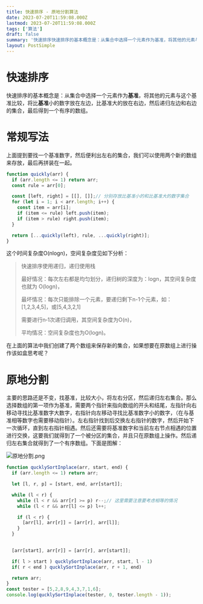 ```yaml
---
title: 快速排序 - 原地分割算法
date: 2023-07-20T11:59:08.000Z
lastmod: 2023-07-20T11:59:08.000Z
tags: ['算法']
draft: false
summary: '快速排序快速排序的基本概念是：从集合中选择一个元素作为基准，将其他的元素与这个基准比较，将比基准小...'
layout: PostSimple
---
```


# 快速排序

快速排序的基本概念是：从集合中选择一个元素作为**基准**，将其他的元素与这个基准比较，将比**基准**小的数字放在左边，比基准大的放在右边，然后递归左边和右边的集合，最后得到一个有序的数组。

# 常规写法

上面提到要找一个基准数字，然后便利出左右的集合，我们可以使用两个新的数组来存放，最后再拼装在一起。

```js
function quickly(arr) {
  if (arr.length <= 1) return arr;
  const rule = arr[0];

  const [left, right] = [[], []];// 分别存放比基准小的和比基准大的数字集合
  for (let i = 1; i < arr.length; i++) {
    const item = arr[i];
    if (item <= rule) left.push(item);
    if (item > rule) right.push(item);
  }

  return [...quickly(left), rule, ...quickly(right)];
}
```

这个时间复杂度O(nlogn)，空间复杂度见如下分析：
> 快速排序使用递归，递归使用栈
>
> 最好情况：每次左右都是均匀划分，递归树的深度为：logn，其空间复杂度也就为 O(logn)，
>
> 最坏情况：每次只能排除一个元素，要递归剩下n-1个元素，如：[1,2,3,4,5]，或[5,4,3,2,1]
>
> 需要进行n‐1次递归调用，其空间复杂度为O(n)，
> 
> 平均情况：空间复杂度也为O(logn)。

在上面的算法中我们创建了两个数组来保存新的集合，如果想要在原数组上进行操作该如盒思考呢？

# 原地分割

主要的思路还是不变，找基准，比较大小，将左右分区，然后递归左右集合。那么选择数组的第一项作为基准，需要两个指针来指向数组的开头和结尾，左指针向右移动寻找比基准数字大数字，右指针向左移动寻找比基准数字小的数字，（在与基准相等数字也需要移动指针）。左右指针找到后交换左右指针的数字，然后开始下一次循环，直到左右指针相遇。然后还需要将基准数字和当前左右节点相遇的位置进行交换，这要我们就得到了一个被分区的集合，并且只在原数组上操作。然后递归左右集合就得到了一个有序数组。下面是图解：

![原地分割.png](https://26qgecq9acl2hsew.public.blob.vercel-storage.com/b7d86f4607dbda6897f9d1900-OeMERrn5KhLUdWcFoGYtez7yhLMMfJ.png)

```js
function qucklySortInplace(arr, start, end) {
  if (arr.length <= 1) return arr;

  let [l, r, p] = [start, end, arr[start]];

  while (l < r) {
    while (l < r && arr[r] >= p) r--;// 这里需要注意要考虑相等的情况
    while (l < r && arr[l] <= p) l++;

    if (l < r) {
      [arr[l], arr[r]] = [arr[r], arr[l]];
    }
  }

  
  [arr[start], arr[r]] = [arr[r], arr[start]];

  if( l > start ) qucklySortInplace(arr, start, l - 1)
  if( r < end ) qucklySortInplace(arr, r + 1, end)

  return arr;
}
const tester = [5,2,8,9,4,3,7,1,6];
console.log(qucklySortInplace(tester, 0, tester.length - 1));
```

















